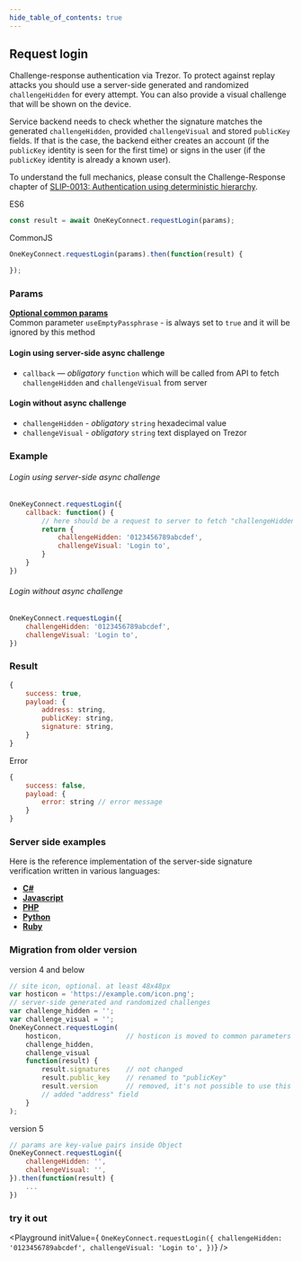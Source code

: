 ```yaml
---
hide_table_of_contents: true
---
```


## Request login

Challenge-response authentication via Trezor. To protect against replay attacks
you should use a server-side generated and randomized `challengeHidden` for every
attempt. You can also provide a visual challenge that will be shown on the
device.

Service backend needs to check whether the signature matches the generated
`challengeHidden`, provided `challengeVisual` and stored `publicKey` fields.
If that is the case, the backend either creates an account (if the `publicKey`
identity is seen for the first time) or signs in the user (if the `publicKey`
identity is already a known user).

To understand the full mechanics, please consult the Challenge-Response chapter
of
[SLIP-0013: Authentication using deterministic hierarchy](https://github.com/satoshilabs/slips/blob/master/slip-0013.md).


ES6
```javascript
const result = await OneKeyConnect.requestLogin(params);
```

CommonJS
```javascript
OneKeyConnect.requestLogin(params).then(function(result) {

});
```

### Params
[****Optional common params****](./commonParams)
<br/>
Common parameter `useEmptyPassphrase` - is always set to `true` and it will be ignored by this method
#### Login using server-side async challenge
- `callback` — *obligatory* `function` which will be called from API to fetch `challengeHidden` and `challengeVisual` from server

#### Login without async challenge
- `challengeHidden` - *obligatory* `string` hexadecimal value
- `challengeVisual` - *obligatory* `string` text displayed on Trezor


### Example
###### Login using server-side async challenge
```javascript
OneKeyConnect.requestLogin({
    callback: function() {
        // here should be a request to server to fetch "challengeHidden" and "challengeVisual"
        return {
            challengeHidden: '0123456789abcdef',
            challengeVisual: 'Login to',
        }
    }
})
```

###### Login without async challenge
```javascript
OneKeyConnect.requestLogin({
    challengeHidden: '0123456789abcdef',
    challengeVisual: 'Login to',
})
```

### Result
```javascript
{
    success: true,
    payload: {
        address: string,
        publicKey: string,
        signature: string,
    }
}
```
Error
```javascript
{
    success: false,
    payload: {
        error: string // error message
    }
}
```

### Server side examples

Here is the reference implementation of the server-side signature verification
written in various languages:

- [**C#**](server/server.cs)
- [**Javascript**](server/server.js)
- [**PHP**](server/server.php)
- [**Python**](server/server.py)
- [**Ruby**](server/server.rb)



### Migration from older version

version 4 and below
```javascript
// site icon, optional. at least 48x48px
var hosticon = 'https://example.com/icon.png';
// server-side generated and randomized challenges
var challenge_hidden = '';
var challenge_visual = '';
OneKeyConnect.requestLogin(
    hosticon,                // hosticon is moved to common parameters
    challenge_hidden,
    challenge_visual
    function(result) {
        result.signatures    // not changed
        result.public_key    // renamed to "publicKey"
        result.version       // removed, it's not possible to use this method witch outdated firmware
        // added "address" field
    }
);
```
version 5
```javascript
// params are key-value pairs inside Object
OneKeyConnect.requestLogin({
    challengeHidden: '',
    challengeVisual: '',
}).then(function(result) {
    ...
})
```


### try it out
<Playground
    initValue={
`OneKeyConnect.requestLogin({
    challengeHidden: '0123456789abcdef',
    challengeVisual: 'Login to',
})`}
/>

